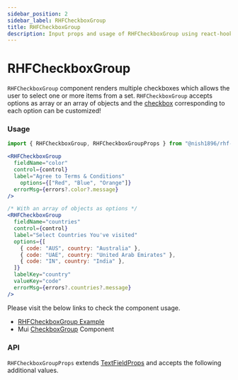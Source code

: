 ```yaml
---
sidebar_position: 2
sidebar_label: RHFCheckboxGroup
title: RHFCheckboxGroup
description: Input props and usage of RHFCheckboxGroup using react-hook-form.
---
```



# RHFCheckboxGroup

`RHFCheckboxGroup` component renders multiple checkboxes which allows the user
to select one or more items from a set. `RHFCheckboxGroup` accepts options as
array or an array of objects and the [checkbox](https://mui.com/material-ui/react-checkbox/)
corresponding to each option can be customized!

### Usage

```js
import { RHFCheckboxGroup, RHFCheckboxGroupProps } from "@nish1896/rhf-mui-components";
```

```jsx
<RHFCheckboxGroup
  fieldName="color"
  control={control}
  label="Agree to Terms & Conditions"
	options={["Red", "Blue", "Orange"]}
  errorMsg={errors?.color?.message}
/>

/* With an array of objects as options */
<RHFCheckboxGroup
  fieldName="countries"
  control={control}
  label="Select Countries You've visited"
  options={[
    { code: "AUS", country: "Australia" },
    { code: "UAE", country: "United Arab Emirates" },
    { code: "IN", country: "India" },
  ]}
  labelKey="country"
  valueKey="code"
  errorMsg={errors?.countries?.message}
/>
```

Please visit the below links to check the component usage.

- [RHFCheckboxGroup Example](https://mui.com/material-ui/react-text-field/)
- Mui [CheckboxGroup](https://mui.com/material-ui/react-checkbox/#formgroup) Component

### API

`RHFCheckboxGroupProps` extends [TextFieldProps](https://mui.com/material-ui/api/text-field/) and accepts the following additional values.

<RHFCheckboxGroupPropsTable />
